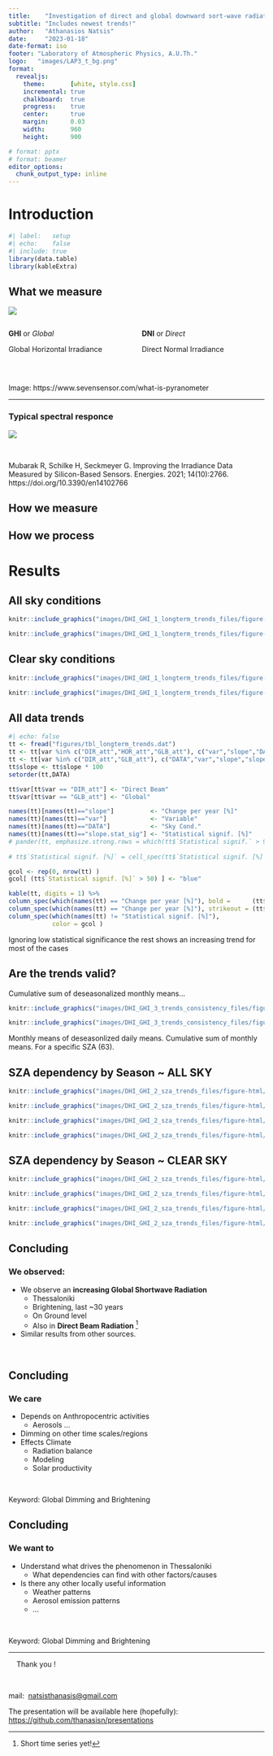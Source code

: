 ```yaml
---
title:    "Investigation of direct and global downward sort-wave radiation over Thessaloniki"
subtitle: "Includes newest trends!"
author:   "Athanasios Natsis"
date:     "2023-01-18"
date-format: iso
footer: "Laboratory of Atmospheric Physics, A.U.Th."
logo:   "images/LAP3_t_bg.png"
format:
  revealjs:
    theme:       [white, style.css]
    incremental: true
    chalkboard:  true
    progress:    true
    center:      true
    margin:      0.03
    width:       960
    height:      900

# format: pptx
# format: beamer
editor_options: 
  chunk_output_type: inline
---
```


# Introduction

```r
#| label:   setup
#| echo:    false
#| include: true
library(data.table)
library(kableExtra)
```


## What we measure

<!-- https://www.sevensensor.com/what-is-pyranometer -->

![](images/Illustration-of-a-pyranometer-a-and-a-pyrheliometer.png)


:::: {.columns}

::: {.column width="50%"}
**GHI** or *Global*

Global Horizontal Irradiance
:::

::: {.column width="50%"}
**DNI** or *Direct*

Direct Normal Irradiance
:::

:::

\ 

::: aside
Image:  https://www.sevensensor.com/what-is-pyranometer
:::


----

### Typical spectral responce

![](images/energies-14-02766-g003.webp)

\ 
\ 
\ 
\ 


::: aside
Mubarak R, Schilke H, Seckmeyer G. Improving the Irradiance Data Measured by Silicon-Based Sensors. Energies. 2021; 14(10):2766. https://doi.org/10.3390/en14102766
:::




## How we measure




## How we process



# Results





##  All sky conditions

::: {layout="[[1,1]]"}

```r
knitr::include_graphics("images/DHI_GHI_1_longterm_trends_files/figure-html/longtermtrendsALL-4.png")
```

```r
knitr::include_graphics("images/DHI_GHI_1_longterm_trends_files/figure-html/longtermtrendsALL-3.png")
```
:::


##  Clear sky conditions

::: {layout="[[1,1]]"}
```r
knitr::include_graphics("images/DHI_GHI_1_longterm_trends_files/figure-html/longtermtrendsCS-4.png")
```

```r
knitr::include_graphics("images/DHI_GHI_1_longterm_trends_files/figure-html/longtermtrendsCS-3.png")
```
:::


## All data trends

```r
#| echo: false
tt <- fread("figures/tbl_longterm_trends.dat")
tt <- tt[var %in% c("DIR_att","HOR_att","GLB_att"), c("var","slope","DATA","slope.stat_sig")]
tt <- tt[var %in% c("DIR_att","GLB_att"), c("DATA","var","slope","slope.stat_sig")]
tt$slope <- tt$slope * 100
setorder(tt,DATA)

tt$var[tt$var == "DIR_att"] <- "Direct Beam"
tt$var[tt$var == "GLB_att"] <- "Global"

names(tt)[names(tt)=="slope"]          <- "Change per year [%]"
names(tt)[names(tt)=="var"]            <- "Variable"
names(tt)[names(tt)=="DATA"]           <- "Sky Cond."
names(tt)[names(tt)=="slope.stat_sig"] <- "Statistical signif. [%]"
# pander(tt, emphasize.strong.rows = which(tt$`Statistical signif.` > 90, arr.ind = TRUE))
 
# tt$`Statistical signif. [%]` = cell_spec(tt$`Statistical signif. [%]`, color = ifelse(tt$`Statistical signif. [%]` > 50, "red", "blue"))

gcol <- rep(0, nrow(tt) )
gcol[ (tt$`Statistical signif. [%]` > 50) ] <- "blue"

kable(tt, digits = 1) %>%
column_spec(which(names(tt) == "Change per year [%]"), bold =      (tt$`Statistical signif. [%]` > 50) ) %>%
column_spec(which(names(tt) == "Change per year [%]"), strikeout = (tt$`Statistical signif. [%]` < 50) ) %>%
column_spec(which(names(tt) != "Statistical signif. [%]"), 
            color = gcol ) 

```


::: {.notes}
Ignoring low statistical significance
the rest shows an increasing trend for most of the cases
:::


## Are the trends valid?

Cumulative sum of deseasonalized monthly means...

:::  {.fragment}


::: {layout="[[1,1]]"}
```r
knitr::include_graphics("images/DHI_GHI_3_trends_consistency_files/figure-html/cumulativesums-1.png")
```
```r
knitr::include_graphics("images/DHI_GHI_3_trends_consistency_files/figure-html/cumulativesums-4.png")
```
:::

  
::: aside
  
Monthly means of deseasonlized daily means. Cumulative sum of monthly means. For a specific SZA (63).
:::


:::




## SZA dependency by Season ~  ALL SKY 

::: {layout="[[1,1],[1,1]]"}

:::  {.fragment}
```r
knitr::include_graphics("images/DHI_GHI_2_sza_trends_files/figure-html/szatrendsseas-6.png")
```
:::

:::  {.fragment}
```r
knitr::include_graphics("images/DHI_GHI_2_sza_trends_files/figure-html/szatrendsseas-36.png")
```
:::

:::  {.fragment}
```r
knitr::include_graphics("images/DHI_GHI_2_sza_trends_files/figure-html/szatrendsseas-66.png")
```
:::

:::  {.fragment}
```r
knitr::include_graphics("images/DHI_GHI_2_sza_trends_files/figure-html/szatrendsseas-96.png")
```
:::

:::


## SZA dependency by Season ~  CLEAR SKY

::: {layout="[[1,1],[1,1]]"}

:::  {.fragment}
```r
knitr::include_graphics("images/DHI_GHI_2_sza_trends_files/figure-html/szatrendsseas-21.png")
```
:::

:::  {.fragment}
```r
knitr::include_graphics("images/DHI_GHI_2_sza_trends_files/figure-html/szatrendsseas-51.png")
```
:::


:::  {.fragment}
```r
knitr::include_graphics("images/DHI_GHI_2_sza_trends_files/figure-html/szatrendsseas-81.png")
```
:::


:::  {.fragment}
```r
knitr::include_graphics("images/DHI_GHI_2_sza_trends_files/figure-html/szatrendsseas-111.png")
```
:::


:::


## Concluding

### We observed:

- We observe an **increasing Global Shortwave Radiation**
    - Thessaloniki 
    - Brightening, last ~30 years
    - On Ground level
    - Also in **Direct Beam Radiation** ^[Short time series yet!]
- Similar results from other sources.

\ 
\ 


## Concluding

### We care


- Depends on Anthropocentric activities
    - Aerosols ...
- Dimming on other time scales/regions
- Effects Climate
    - Radiation balance
    - Modeling
    - Solar productivity

\ 

::: aside
Keyword: Global Dimming and Brightening
:::


## Concluding

### We want to

- Understand what drives the phenomenon in Thessaloniki
    - What dependencies can find with other factors/causes
- Is there any other locally useful information
    - Weather patterns
    - Aerosol emission patterns
    - ...
    
\ 

::: aside
Keyword: Global Dimming and Brightening
:::




---

::: {.r-fit-text}
\ \ \ \ Thank you ! \ \ \ \ 
:::

\ 
\ 
<style type="text/css">
  .reveal p {
    text-align: center;
  }
</style>

mail:\ \ <natsisthanasis@gmail.com>

The presentation will be available here (hopefully):
<https://github.com/thanasisn/presentations>



